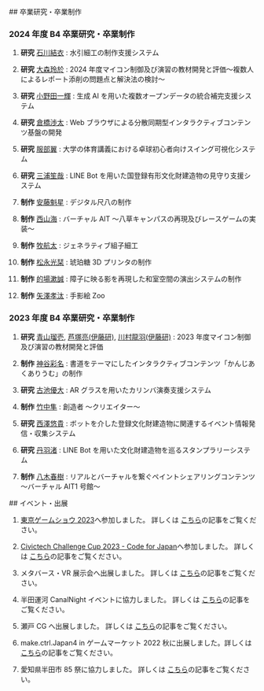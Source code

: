 <FadeIn>
## 卒業研究・卒業制作

### 2024 年度 B4 卒業研究・卒業制作

1. **研究** [石川結衣](https://scrapbox.io/dclab/石川結衣) : 水引細工の制作支援システム

1. **研究** [大森玲於](https://scrapbox.io/dclab/大森玲於) : 2024 年度マイコン制御及び演習の教材開発と評価〜複数⼈によるレポート添削の問題点と解決法の検討〜

1. **研究** [小野田一輝](https://scrapbox.io/dclab/小野田一輝) : ⽣成 AI を⽤いた複数オープンデータの統合補完⽀援システム

1. **研究** [倉橋渉太](https://scrapbox.io/dclab/倉橋渉太) : Web ブラウザによる分散同期型インタラクティブコンテンツ基盤の開発

1. **研究** [服部翼](https://scrapbox.io/dclab/服部翼) : ⼤学の体育講義における卓球初⼼者向けスイング可視化システム

1. **研究** [三浦笙哉](https://scrapbox.io/dclab/三浦笙哉) : LINE Bot を⽤いた国登録有形⽂化財建造物の⾒守り⽀援システム

1. **制作** [安藤魁星](https://scrapbox.io/dclab/安藤魁星) : デジタル尺⼋の制作

1. **制作** [西山海](https://scrapbox.io/dclab/西山海) : バーチャル AIT 〜⼋草キャンパスの再現及びレースゲームの実装〜

1. **制作** [牧航太](https://scrapbox.io/dclab/牧航太) : ジェネラティブ組⼦細⼯

1. **制作** [松永光栞](https://scrapbox.io/dclab/松永光栞) : 琥珀糖 3D プリンタの制作

1. **制作** [的場漱誠](https://scrapbox.io/dclab/的場漱誠) : 障⼦に映る影を再現した和室空間の演出システムの制作

1. **制作** [矢澤孝汰](https://scrapbox.io/dclab/矢澤孝汰) : ⼿影絵 Zoo

### 2023 年度 B4 卒業研究・卒業制作

1. **研究** [青山瑠壱](https://scrapbox.io/dclab/%E9%9D%92%E5%B1%B1%E7%91%A0%E5%A3%B1), [芦塚亮(伊藤研)](https://maslab.aitech.ac.jp/), [川村龍羽(伊藤研)](https://maslab.aitech.ac.jp/) : 2023 年度マイコン制御及び演習の教材開発と評価

1. **制作** [神谷彩名](https://scrapbox.io/dclab/%E7%A5%9E%E8%B0%B7%E5%BD%A9%E5%90%8D) : 書道をテーマにしたインタラクティブコンテンツ「かんじあくありうむ」の制作

1. **研究** [古池優大](https://scrapbox.io/dclab/%E5%8F%A4%E6%B1%A0%E5%84%AA%E5%A4%A7) : AR グラスを用いたカリンバ演奏支援システム

1. **制作** [竹中隼](https://scrapbox.io/dclab/%E7%AB%B9%E4%B8%AD%E9%9A%BC) : 創造者 〜クリエイター〜

1. **研究** [西澤悠貴](https://scrapbox.io/dclab/%E8%A5%BF%E6%BE%A4%E6%82%A0%E8%B2%B4) : ボットを介した登録文化財建造物に関連するイベント情報発信・収集システム

1. **研究** [丹羽渚](https://scrapbox.io/dclab/%E4%B8%B9%E7%BE%BD%E6%B8%9A) : LINE Bot を用いた文化財建造物を巡るスタンプラリーシステム

1. **制作** [八木春樹](https://scrapbox.io/dclab/%E5%85%AB%E6%9C%A8%E6%98%A5%E6%A8%B9s) : リアルとバーチャルを繋ぐペイントシェアリングコンテンツ 〜バーチャル AIT1 号館〜

</FadeIn>

<FadeIn>
## イベント・出展

1. [東京ゲームショウ 2023](https://expo.nikkeibp.co.jp/tgs/2023/jp/)へ参加しました。 詳しくは [こちら](https://scrapbox.io/dclab/%E6%9D%B1%E4%BA%AC%E3%82%B2%E3%83%BC%E3%83%A0%E3%82%B7%E3%83%A7%E3%82%A62023%E3%81%AB%E5%87%BA%E5%B1%95%E3%81%97%E3%81%BE%E3%81%97%E3%81%9F%EF%BC%882023-09-21%EF%BC%89)の記事をご覧ください。

1. [Civictech Challenge Cup 2023 - Code for Japan](https://ccc.code4japan.org/)へ参加しました。 詳しくは [こちら](https://scrapbox.io/dclab/CCC_U-22_2023%E3%82%92%E7%B5%8C%E9%A8%93%E3%81%97%E3%81%A6)の記事をご覧ください。

1. メタバース・VR 展示会へ出展しました。 詳しくは [こちら](https://scrapbox.io/dclab/%E3%83%A1%E3%82%BF%E3%83%90%E3%83%BC%E3%82%B9%E3%83%BBVR%E4%BD%93%E9%A8%93%E4%BC%9A%E3%81%AB%E5%87%BA%E5%B1%95%E3%81%97%E3%81%BE%E3%81%97%E3%81%9F%EF%BC%882023-08-25%EF%BC%89)の記事をご覧ください。

1. 半田運河 CanalNight イベントに協力しました。 詳しくは [こちら](https://scrapbox.io/dclab/%E5%8D%8A%E7%94%B0%E9%81%8B%E6%B2%B3CanalNight%E3%82%A4%E3%83%99%E3%83%B3%E3%83%88%E3%81%AB%E5%8D%94%E5%8A%9B%E3%81%97%E3%81%BE%E3%81%97%E3%81%9F%EF%BC%882023-08-05%EF%BC%89)の記事をご覧ください。

1. 瀬戸 CG へ出展しました。 詳しくは [こちら](https://scrapbox.io/dclab/%E7%80%AC%E6%88%B8CG_Kid%27s%E3%81%AE%E3%82%B9%E3%82%BF%E3%83%83%E3%83%95%E3%81%A8%E3%81%97%E3%81%A6%E5%8D%94%E5%8A%9B%E3%81%97%E3%81%BE%E3%81%97%E3%81%9F%EF%BC%882023-07-30%EF%BC%89)の記事をご覧ください。

1. make.ctrl.Japan4 in ゲームマーケット 2022 秋に出展しました。詳しくは [こちら](https://scrapbox.io/dclab/make.ctrl.Japan4_in_%E3%82%B2%E3%83%BC%E3%83%A0%E3%83%9E%E3%83%BC%E3%82%B1%E3%83%83%E3%83%882022%E7%A7%8B%E3%81%AB%E5%87%BA%E5%B1%95%E3%81%97%E3%81%BE%E3%81%97%E3%81%9F%EF%BC%882022-10-30%EF%BC%89)の記事をご覧ください。

1. 愛知県半田市 85 祭に協力しました。 詳しくは [こちら](https://scrapbox.io/dclab/%E6%84%9B%E7%9F%A5%E7%9C%8C%E5%8D%8A%E7%94%B0%E5%B8%8285%E7%A5%AD%E3%81%AB%E5%8D%94%E5%8A%9B%E3%81%97%E3%81%BE%E3%81%97%E3%81%9F%EF%BC%882022-10-01%EF%BC%89)の記事をご覧ください。

</FadeIn>
